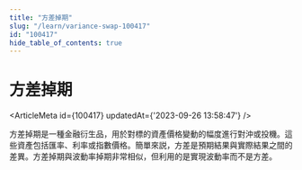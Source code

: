 ```yaml
---
title: "方差掉期"
slug: "/learn/variance-swap-100417"
id: "100417"
hide_table_of_contents: true
---
```



# 方差掉期

<ArticleMeta id={100417} updatedAt={'2023-09-26 13:58:47'} />
<div className='border-solid border-b border-t-0 my-4 border-[var(--ifm-color-gray-300)]' />

方差掉期是一種金融衍生品，用於對標的資產價格變動的幅度進行對沖或投機。這些資產包括匯率、利率或指數價格。簡單來説，方差是預期結果與實際結果之間的差異。方差掉期與波動率掉期非常相似，但利用的是實現波動率而不是方差。
